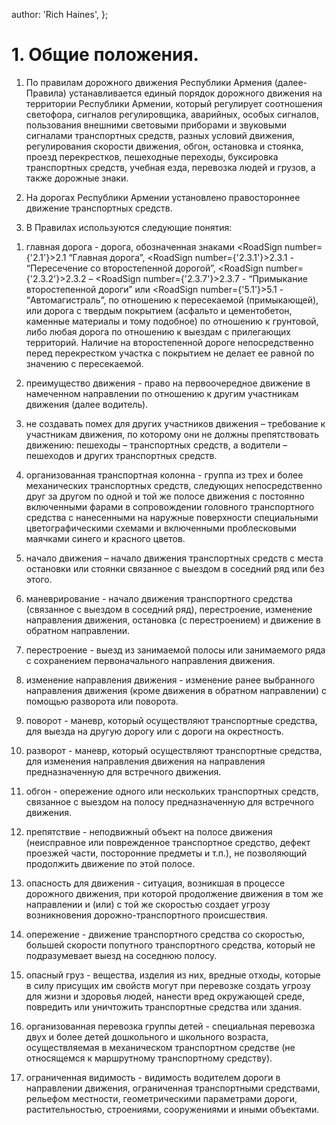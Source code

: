 
  author: 'Rich Haines',
};

# 1. Общие положения.

1. По правилам дорожного движения Республики Армения (далее-Правила) устанавливается единый порядок дорожного движения на территории Республики Армении, который регулирует соотношения светофора, сигналов регулировщика, аварийных, особых сигналов, пользования внешними световыми приборами и звуковыми сигналами транспортных средств, разных условий движения, регулирования скорости движения, обгон, остановка и стоянка, проезд перекрестков, пешеходные переходы, буксировка транспортных средств, учебная езда, перевозка людей и грузов, а также дорожные знаки.

2. На дорогах Республики Армении установлено правостороннее движение транспортных средств.

3. В Правилах используются следующие понятия:

1) главная дорога - дорога, обозначенная знаками <RoadSign number={'2.1'}>2.1</RoadSign> “Главная дорога”, <RoadSign number={'2.3.1'}>2.3.1</RoadSign> - “Пересечение со второстепенной дорогой”, <RoadSign number={'2.3.2'}>2.3.2</RoadSign> – <RoadSign number={'2.3.7'}>2.3.7</RoadSign> - “Примыкание второстепенной дороги” или <RoadSign number={'5.1'}>5.1</RoadSign> - “Автомагистраль”, по отношению к пересекаемой (примыкающей), или дорога с твердым покрытием (асфальто и цементобетон, каменные материалы и тому подобное) по отношению к грунтовой, либо любая дорога по отношению к выездам с прилегающих территорий. Наличие на второстепенной дороге непосредственно перед перекрестком участка с покрытием не делает ее равной по значению с пересекаемой.

2) преимущество движения - право на первоочередное движение в намеченном направлении по отношению к другим участникам движения (далее водитель).

3) не создавать помех для других участников движения – требование к участникам движения, по которому они не должны препятствовать движению: пешеходы – транспортных средств, а водители – пешеходов и других транспортных средств.

4) организованная транспортная колонна - группа из трех и более механических транспортных средств, следующих непосредственно друг за другом по одной и той же полосе движения с постоянно включенными фарами в сопровождении головного транспортного средства с нанесенными на наружные поверхности специальными цветографическими схемами и включенными проблесковыми маячками синего и красного цветов.

5) начало движения – начало движения транспортных средств с места остановки или стоянки связанное с выездом в соседний ряд или без этого.

6) маневрирование - начало движения транспортного средства (связанное с выездом в соседний ряд), перестроение, изменение направления движения, остановка (с перестроением) и движение в обратном направлении.

7) перестроение - выезд из занимаемой полосы или занимаемого ряда с сохранением первоначального направления движения.

8) изменение направления движения - изменение ранее выбранного направления движения (кроме движения в обратном направлении) с помощью разворота или поворота.

9) поворот - маневр, который осуществляют транспортные средства, для выезда на другую дорогу или с дороги на окрестность.

10) разворот - маневр, который осуществляют транспортные средства, для изменения направления движения на направления предназначенную для встречного движения.

11) обгон - опережение одного или нескольких транспортных средств, связанное с выездом на полосу предназначенную для встречного движения.

12) препятствие - неподвижный объект на полосе движения (неисправное или поврежденное транспортное средство, дефект проезжей части, посторонние предметы и т.п.), не позволяющий продолжить движение по этой полосе.

13) опасность для движения - ситуация, возникшая в процессе дорожного движения, при которой продолжение движения в том же направлении и (или) с той же скоростью создает угрозу возникновения дорожно-транспортного происшествия.

14) опережение - движение транспортного средства со скоростью, большей скорости попутного транспортного средства, который не подразумевает выезд на соседнюю полосу.

15) опасный груз - вещества, изделия из них, вредные отходы, которые в силу присущих им свойств могут при перевозке создать угрозу для жизни и здоровья людей, нанести вред окружающей среде, повредить или уничтожить транспортные средства или здания.

16) организованная перевозка группы детей - специальная перевозка двух и более детей дошкольного и школьного возраста, осуществляемая в механическом транспортном средстве (не относящемся к маршрутному транспортному средству).

17) ограниченная видимость - видимость водителем дороги в направлении движения, ограниченная транспортными средствами, рельефом местности, геометрическими параметрами дороги, растительностью, строениями, сооружениями и иными объектами.

